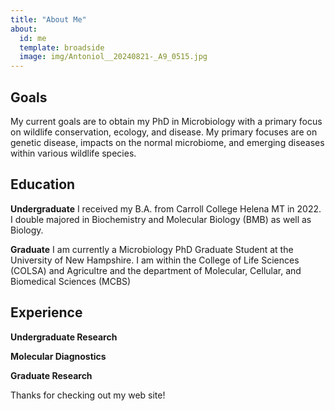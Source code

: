```yaml
---
title: "About Me"
about:
  id: me
  template: broadside
  image: img/Antoniol__20240821-_A9_0515.jpg
---
```


::: {#me}
## Goals

My current goals are to obtain my PhD in Microbiology with a primary focus on wildlife conservation, ecology, and disease. My primary focuses are on genetic disease, impacts on the normal microbiome, and emerging diseases within various wildlife species. 

## Education

**Undergraduate**
I received my B.A. from Carroll College Helena MT in 2022. I double majored in Biochemistry and Molecular Biology (BMB) as well as Biology.

**Graduate**
I am currently a Microbiology PhD Graduate Student at the University of New Hampshire. I am within the College of Life Sciences (COLSA) and Agricultre and the department of Molecular, Cellular, and Biomedical Sciences (MCBS)

## Experience

**Undergraduate Research**


**Molecular Diagnostics**

**Graduate Research**
:::

Thanks for checking out my web site!
